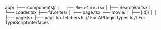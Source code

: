 app/
├── (components)/`
│   ├── MovieCard.tsx`
│   ├── SearchBar.tsx
│   └── Loader.tsx
├── favorites/
│   ├── page.tsx
├── movie/
│   ├── [id]/
│   │   ├── page.tsx
├── page.tsx
fetchers.ts // For API logic
types.ts // For TypeScript interfaces
